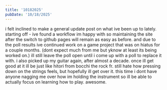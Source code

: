 ```yaml
---
title: '10182025'
pubDate: '10/18/2025'
---
```

i felt inclined to make a general update post on what ive been up to lately.
starting off - ive found a workflow im happy with so maintaining the site after the switch to github pages will remain as easy as before. and due to the poll results ive continued work on a game project that was on hiatus for a couple months. (dont expect much from me but yknow at least its being worked on.) ill still leave the poll open until i come up with a poll to replace it with. i also picked up my guitar again, after almost a decade. once ill get good at it ill be just like hitori from bocchi the rock fr. still hate how pressing down on the strings feels, but hopefully ill get over it. this time i dont have anyone nagging me over how im holding the instrument so ill be able to actually focus on learning how to play. awesome.